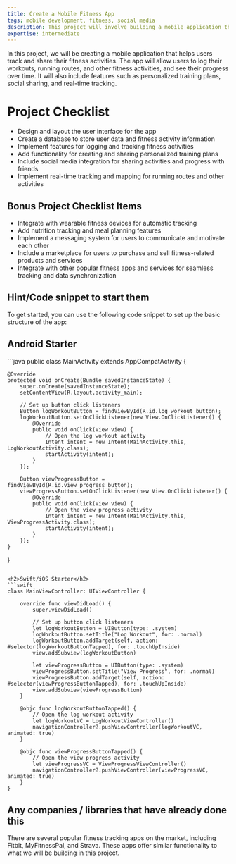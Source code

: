 ```yaml
---
title: Create a Mobile Fitness App
tags: mobile development, fitness, social media
description: This project will involve building a mobile application that allows users to track their fitness activities and share them with others. The app will also include features such as personalized training plans and real-time tracking.
expertise: intermediate
---
```


In this project, we will be creating a mobile application that helps users track and share their fitness activities. The app will allow users to log their workouts, running routes, and other fitness activities, and see their progress over time. It will also include features such as personalized training plans, social sharing, and real-time tracking.

<h1>Project Checklist</h1>
<ul>
  <li>Design and layout the user interface for the app</li>
  <li>Create a database to store user data and fitness activity information</li>
  <li>Implement features for logging and tracking fitness activities</li>
  <li>
    Add functionality for creating and sharing personalized training plans
  </li>
  <li>
    Include social media integration for sharing activities and progress with
    friends
  </li>
  <li>
    Implement real-time tracking and mapping for running routes and other
    activities
  </li>
</ul>
<h2>Bonus Project Checklist Items</h2>
<ul>
  <li>Integrate with wearable fitness devices for automatic tracking</li>
  <li>Add nutrition tracking and meal planning features</li>
  <li>
    Implement a messaging system for users to communicate and motivate each
    other
  </li>
  <li>
    Include a marketplace for users to purchase and sell fitness-related
    products and services
  </li>
  <li>
    Integrate with other popular fitness apps and services for seamless tracking
    and data synchronization
  </li>
</ul>
<h2>Hint/Code snippet to start them</h2>
To get started, you can use the following code snippet to set up the basic structure
of the app:

<h2>Android Starter</h2>
```java
public class MainActivity extends AppCompatActivity {

    @Override
    protected void onCreate(Bundle savedInstanceState) {
        super.onCreate(savedInstanceState);
        setContentView(R.layout.activity_main);

        // Set up button click listeners
        Button logWorkoutButton = findViewById(R.id.log_workout_button);
        logWorkoutButton.setOnClickListener(new View.OnClickListener() {
            @Override
            public void onClick(View view) {
                // Open the log workout activity
                Intent intent = new Intent(MainActivity.this, LogWorkoutActivity.class);
                startActivity(intent);
            }
        });

        Button viewProgressButton = findViewById(R.id.view_progress_button);
        viewProgressButton.setOnClickListener(new View.OnClickListener() {
            @Override
            public void onClick(View view) {
                // Open the view progress activity
                Intent intent = new Intent(MainActivity.this, ViewProgressActivity.class);
                startActivity(intent);
            }
        });
    }

}

````

<h2>Swift/iOS Starter</h2>
```swift
class MainViewController: UIViewController {

    override func viewDidLoad() {
        super.viewDidLoad()

        // Set up button click listeners
        let logWorkoutButton = UIButton(type: .system)
        logWorkoutButton.setTitle("Log Workout", for: .normal)
        logWorkoutButton.addTarget(self, action: #selector(logWorkoutButtonTapped), for: .touchUpInside)
        view.addSubview(logWorkoutButton)

        let viewProgressButton = UIButton(type: .system)
        viewProgressButton.setTitle("View Progress", for: .normal)
        viewProgressButton.addTarget(self, action: #selector(viewProgressButtonTapped), for: .touchUpInside)
        view.addSubview(viewProgressButton)
    }

    @objc func logWorkoutButtonTapped() {
        // Open the log workout activity
        let logWorkoutVC = LogWorkoutViewController()
        navigationController?.pushViewController(logWorkoutVC, animated: true)
    }

    @objc func viewProgressButtonTapped() {
        // Open the view progress activity
        let viewProgressVC = ViewProgressViewController()
        navigationController?.pushViewController(viewProgressVC, animated: true)
    }
}

````

<h2>Any companies / libraries that have already done this</h2>
There are several popular fitness tracking apps on the market, including Fitbit,
MyFitnessPal, and Strava. These apps offer similar functionality to what we will
be building in this project.
